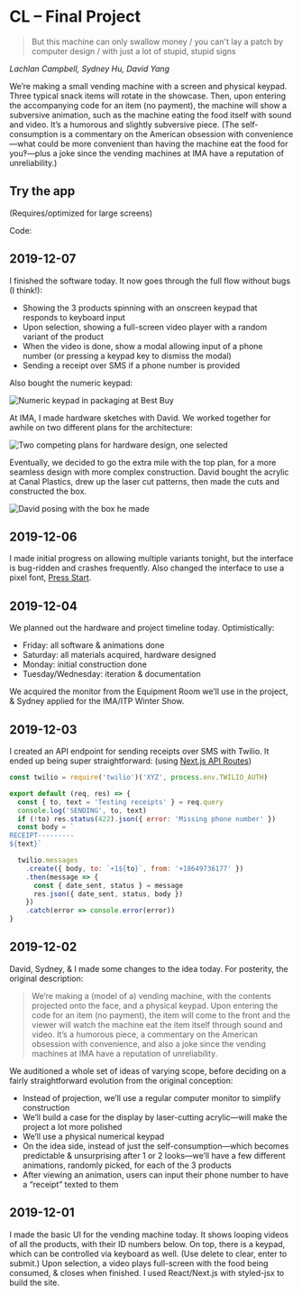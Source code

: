 
# CL – Final Project

> But this machine can only swallow money / you can't lay a patch by computer design / with just a lot of stupid, stupid signs

<Embed url="https://song.link/us/i/1422694393" />

_Lachlan Campbell, Sydney Hu, David Yang_

We’re making a small vending machine with a screen and physical keypad. Three typical snack items will rotate in the showcase. Then, upon entering the accompanying code for an item (no payment), the machine will show a subversive animation, such as the machine eating the food itself with sound and video. It’s a humorous and slightly subversive piece. (The self-consumption is a commentary on the American obsession with convenience—what could be more convenient than having the machine eat the food for you‽—plus a joke since the vending machines at IMA have a reputation of unreliability.)

## Try the app

(Requires/optimized for large screens)

<Glitch src="https://glitch.com/embed/#!/embed/autovendor?path=pages/index.js&previewSize=100" />

Code:

<Glitch src="https://glitch.com/embed/#!/embed/autovendor?path=pages/index.js&previewSize=0" />

## 2019-12-07

I finished the software today. It now goes through the full flow without bugs (I think!):

- Showing the 3 products spinning with an onscreen keypad that responds to keyboard input
- Upon selection, showing a full-screen video player with a random variant of the product
- When the video is done, show a modal allowing input of a phone number (or pressing a keypad key to dismiss the modal)
- Sending a receipt over SMS if a phone number is provided

Also bought the numeric keypad:

![Numeric keypad in packaging at Best Buy](https://d2wkqk610zk1ag.cloudfront.net/items/3u3D0N1s3y3l3y130B3E/m0d68y0x9x5qmab7u36a3n7akvfqyuhf.jpeg)

At IMA, I made hardware sketches with David. We worked together for awhile on two different plans for the architecture:

![Two competing plans for hardware design, one selected](https://d2wkqk610zk1ag.cloudfront.net/items/0M1Q393P3o3Y1j1Y1V2e/Clipboard%20Dec%207,%202019%20at%2022.12.jpeg)

Eventually, we decided to go the extra mile with the top plan, for a more seamless design with more complex construction. David bought the acrylic at Canal Plastics, drew up the laser cut patterns, then made the cuts and constructed the box.

![David posing with the box he made](https://d2wkqk610zk1ag.cloudfront.net/items/1N2o30373S3J2L0G111v/xqa1ugp4jcrxw16xq6cpmta811788efg.jpeg)

## 2019-12-06

I made initial progress on allowing multiple variants tonight, but the interface is bug-ridden and crashes frequently. Also changed the interface to use a pixel font, [Press Start](https://www.fontspace.com/codeman38/press-start-2p).

## 2019-12-04

We planned out the hardware and project timeline today. Optimistically:

- Friday: all software & animations done
- Saturday: all materials acquired, hardware designed
- Monday: initial construction done
- Tuesday/Wednesday: iteration & documentation

We acquired the monitor from the Equipment Room we’ll use in the project, & Sydney applied for the IMA/ITP Winter Show.

## 2019-12-03

I created an API endpoint for sending receipts over SMS with Twilio. It ended up being super straightforward: (using [Next.js API Routes](https://nextjs.org/docs#api-routes))

```js
const twilio = require('twilio')('XYZ', process.env.TWILIO_AUTH)

export default (req, res) => {
  const { to, text = 'Testing receipts' } = req.query
  console.log('SENDING', to, text)
  if (!to) res.status(422).json({ error: 'Missing phone number' })
  const body = `
RECEIPT---------
${text}`

  twilio.messages
    .create({ body, to: `+1${to}`, from: '+18649736177' })
    .then(message => {
      const { date_sent, status } = message
      res.json({ date_sent, status, body })
    })
    .catch(error => console.error(error))
}
```

## 2019-12-02

David, Sydney, & I made some changes to the idea today. For posterity, the original description:

> We’re making a (model of a) vending machine, with the contents projected onto the face, and a physical keypad. Upon entering the code for an item (no payment), the item will come to the front and the viewer will watch the machine eat the item itself through sound and video. It’s a humorous piece, a commentary on the American obsession with convenience, and also a joke since the vending machines at IMA have a reputation of unreliability.

We auditioned a whole set of ideas of varying scope, before deciding on a fairly straightforward evolution from the original conception:

- Instead of projection, we’ll use a regular computer monitor to simplify construction
- We’ll build a case for the display by laser-cutting acrylic—will make the project a lot more polished
- We’ll use a physical numerical keypad
- On the idea side, instead of just the self-consumption—which becomes predictable & unsurprising after 1 or 2 looks—we’ll have a few different animations, randomly picked, for each of the 3 products
- After viewing an animation, users can input their phone number to have a “receipt” texted to them

## 2019-12-01

I made the basic UI for the vending machine today. It shows looping videos of all the products, with their ID numbers below. On top, there is a keypad, which can be controlled via keyboard as well. (Use delete to clear, enter to submit.) Upon selection, a video plays full-screen with the food being consumed, & closes when finished. I used React/Next.js with styled-jsx to build the site.
